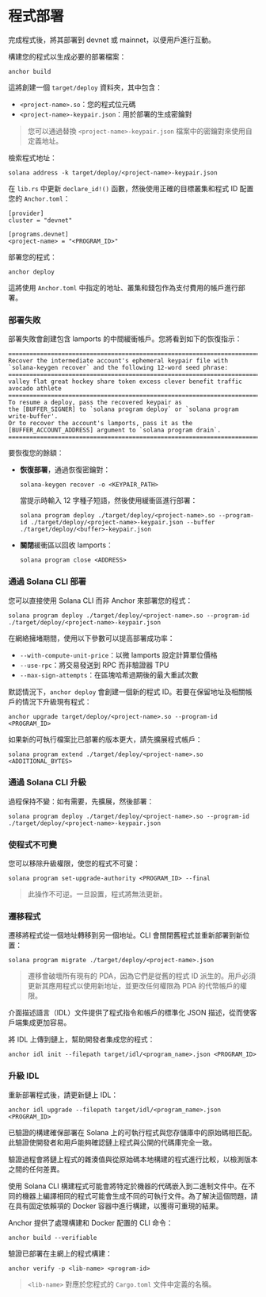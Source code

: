 
# 程式部署

完成程式後，將其部署到 devnet 或 mainnet，以便用戶進行互動。

<ArticleSection name="程式部署" id="program-deployment" level="h2" />

構建您的程式以生成必要的部署檔案：

```
anchor build
```

這將創建一個 `target/deploy` 資料夾，其中包含：
- `<project-name>.so`：您的程式位元碼
- `<project-name>-keypair.json`：用於部署的生成密鑰對

> 您可以通過替換 `<project-name>-keypair.json` 檔案中的密鑰對來使用自定義地址。

檢索程式地址：

```
solana address -k target/deploy/<project-name>-keypair.json
```

在 `lib.rs` 中更新 `declare_id!()` 函數，然後使用正確的目標叢集和程式 ID 配置您的 `Anchor.toml`：

```
[provider]
cluster = "devnet"

[programs.devnet]
<project-name> = "<PROGRAM_ID>"
```

部署您的程式：

```
anchor deploy
```

這將使用 `Anchor.toml` 中指定的地址、叢集和錢包作為支付費用的帳戶進行部署。

### 部署失敗

部署失敗會創建包含 lamports 的中間緩衝帳戶。您將看到如下的恢復指示：

```
==================================================================================
Recover the intermediate account's ephemeral keypair file with
`solana-keygen recover` and the following 12-word seed phrase:
==================================================================================
valley flat great hockey share token excess clever benefit traffic avocado athlete
==================================================================================
To resume a deploy, pass the recovered keypair as
the [BUFFER_SIGNER] to `solana program deploy` or `solana program write-buffer'.
Or to recover the account's lamports, pass it as the
[BUFFER_ACCOUNT_ADDRESS] argument to `solana program drain`.
==================================================================================
```

要恢復您的餘額：

- **恢復部署**，通過恢復密鑰對：

    ```
    solana-keygen recover -o <KEYPAIR_PATH>
    ```

    當提示時輸入 12 字種子短語，然後使用緩衝區進行部署：

    ```
    solana program deploy ./target/deploy/<project-name>.so --program-id ./target/deploy/<project-name>-keypair.json --buffer ./target/deploy/<buffer>-keypair.json
    ```

- **關閉**緩衝區以回收 lamports：

    ```
    solana program close <ADDRESS>
    ```

### 通過 Solana CLI 部署

您可以直接使用 Solana CLI 而非 Anchor 來部署您的程式：

```
solana program deploy ./target/deploy/<project-name>.so --program-id ./target/deploy/<project-name>-keypair.json
```

在網絡擁堵期間，使用以下參數可以提高部署成功率：
- `--with-compute-unit-price`：以微 lamports 設定計算單位價格
- `--use-rpc`：將交易發送到 RPC 而非驗證器 TPU
- `--max-sign-attempts`：在區塊哈希過期後的最大重試次數

<ArticleSection name="Program Upgrade" id="program-upgrade" level="h2" />

默認情況下，`anchor deploy` 會創建一個新的程式 ID。若要在保留地址及相關帳戶的情況下升級現有程式：

```
anchor upgrade target/deploy/<project-name>.so --program-id <PROGRAM_ID>
```

如果新的可執行檔案比已部署的版本更大，請先擴展程式帳戶：

```
solana program extend ./target/deploy/<project-name>.so <ADDITIONAL_BYTES>
```

### 通過 Solana CLI 升級

過程保持不變：如有需要，先擴展，然後部署：

```
solana program deploy ./target/deploy/<project-name>.so --program-id ./target/deploy/<project-name>-keypair.json
```

### 使程式不可變

您可以移除升級權限，使您的程式不可變：

```
solana program set-upgrade-authority <PROGRAM_ID> --final
```

> 此操作不可逆。一旦設置，程式將無法更新。

### 遷移程式

遷移將程式從一個地址轉移到另一個地址。CLI 會關閉舊程式並重新部署到新位置：

```
solana program migrate ./target/deploy/<project-name>.json
```

> 遷移會破壞所有現有的 PDA，因為它們是從舊的程式 ID 派生的。用戶必須更新其應用程式以使用新地址，並更改任何權限為 PDA 的代幣帳戶的權限。

<ArticleSection name="Uploading an IDL" id="uploading-an-idl" level="h2" />

介面描述語言（IDL）文件提供了程式指令和帳戶的標準化 JSON 描述，從而使客戶端集成更加容易。

將 IDL 上傳到鏈上，幫助開發者集成您的程式：

```
anchor idl init --filepath target/idl/<program_name>.json <PROGRAM_ID>
```

### 升級 IDL

重新部署程式後，請更新鏈上 IDL：

```
anchor idl upgrade --filepath target/idl/<program_name>.json <PROGRAM_ID>
```

<ArticleSection name="Verified Builds" id="verified-builds" level="h2" />

已驗證的構建確保部署在 Solana 上的可執行程式與您存儲庫中的原始碼相匹配。此驗證使開發者和用戶能夠確認鏈上程式與公開的代碼庫完全一致。

驗證過程會將鏈上程式的雜湊值與從原始碼本地構建的程式進行比較，以檢測版本之間的任何差異。

使用 Solana CLI 構建程式可能會將特定於機器的代碼嵌入到二進制文件中。在不同的機器上編譯相同的程式可能會生成不同的可執行文件。為了解決這個問題，請在具有固定依賴項的 Docker 容器中進行構建，以獲得可重現的結果。

Anchor 提供了處理構建和 Docker 配置的 CLI 命令：

```
anchor build --verifiable
```

驗證已部署在主網上的程式構建：

```
anchor verify -p <lib-name> <program-id>
```

> `<lib-name>` 對應於您程式的 `Cargo.toml` 文件中定義的名稱。